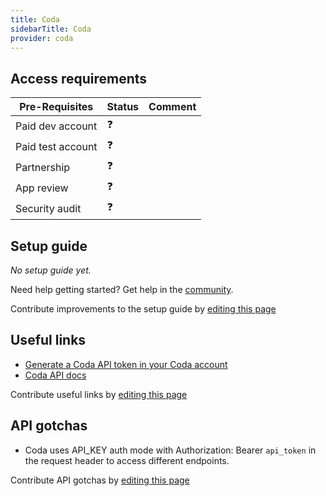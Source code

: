 ```yaml
---
title: Coda
sidebarTitle: Coda
provider: coda
---
```




<Overview />
<PreBuiltTooling provider={providers[pageMetadata.provider]} />
<PreBuiltUseCases />

## Access requirements
| Pre-Requisites | Status | Comment|
| - | - | - |
| Paid dev account | ❓ |  |
| Paid test account | ❓ |  |
| Partnership | ❓ | |
| App review | ❓ |  |
| Security audit | ❓ | |


## Setup guide

_No setup guide yet._

<Tip>Need help getting started? Get help in the [community](https://nango.dev/slack).</Tip>

<Note>Contribute improvements to the setup guide by [editing this page](https://github.com/nangohq/nango/tree/master/docs-v2/integrations/all/coda.mdx)</Note>


## Useful links

-   [Generate a Coda API token in your Coda account](https://coda.io/@pamcha/coda-sync/find-your-api-key-2)
-   [Coda API docs](https://coda.io/developers/apis/v1)

<Note>Contribute useful links by [editing this page](https://github.com/nangohq/nango/tree/master/docs-v2/integrations/all/coda.mdx)</Note>

## API gotchas

- Coda uses API_KEY auth mode with Authorization: Bearer `api_token` in the request header to access different endpoints.

<Note>Contribute API gotchas by [editing this page](https://github.com/nangohq/nango/tree/master/docs-v2/integrations/all/coda.mdx)</Note>